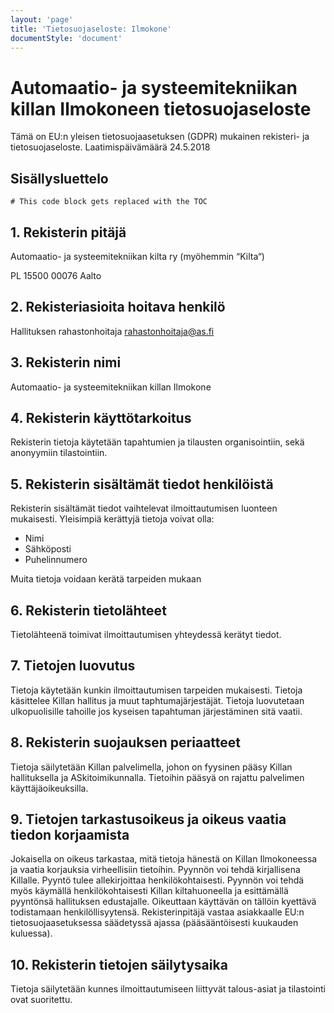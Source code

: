 ```yaml
---
layout: 'page'
title: 'Tietosuoja­seloste: Ilmokone'
documentStyle: 'document'
---
```


# Automaatio- ja systeemitekniikan killan Ilmokoneen tietosuojaseloste

Tämä on EU:n yleisen tietosuojaasetuksen (GDPR) mukainen rekisteri- ja tietosuojaseloste. Laatimispäivämäärä 24.5.2018

## Sisällysluettelo

```toc
# This code block gets replaced with the TOC
```

## 1. Rekisterin pitäjä

Automaatio- ja systeemitekniikan kilta ry (myöhemmin “Kilta“)

PL 15500
00076 Aalto

## 2. Rekisteriasioita hoitava henkilö

Hallituksen rahastonhoitaja
rahastonhoitaja@as.fi

## 3. Rekisterin nimi

Automaatio- ja systeemitekniikan killan Ilmokone

## 4. Rekisterin käyttötarkoitus

Rekisterin tietoja käytetään tapahtumien ja tilausten organisointiin, sekä anonyymiin tilastointiin.

## 5. Rekisterin sisältämät tiedot henkilöistä

Rekisterin sisältämät tiedot vaihtelevat ilmoittautumisen luonteen mukaisesti. Yleisimpiä kerättyjä tietoja voivat olla:

- Nimi
- Sähköposti
- Puhelinnumero

Muita tietoja voidaan kerätä tarpeiden mukaan

## 6. Rekisterin tietolähteet

Tietolähteenä toimivat ilmoittautumisen yhteydessä kerätyt tiedot.

## 7. Tietojen luovutus

Tietoja käytetään kunkin ilmoittautumisen tarpeiden mukaisesti. Tietoja käsittelee Killan hallitus ja muut taphtumajärjestäjät. Tietoja luovutetaan ulkopuolisille tahoille jos kyseisen tapahtuman järjestäminen sitä vaatii.

## 8. Rekisterin suojauksen periaatteet

Tietoja säilytetään Killan palvelimella, johon on fyysinen pääsy Killan hallituksella ja ASkitoimikunnalla. Tietoihin pääsyä on rajattu palvelimen käyttäjäoikeuksilla.

## 9. Tietojen tarkastusoikeus ja oikeus vaatia tiedon korjaamista

Jokaisella on oikeus tarkastaa, mitä tietoja hänestä on Killan Ilmokoneessa ja vaatia korjauksia virheellisiin tietoihin.
Pyynnön voi tehdä kirjallisena Killalle. Pyyntö tulee allekirjoittaa henkilökohtaisesti. Pyynnön voi tehdä myös käymällä henkilökohtaisesti Killan kiltahuoneella ja esittämällä pyyntönsä hallituksen edustajalle. Oikeuttaan käyttävän on tällöin kyettävä todistamaan henkilöllisyytensä. Rekisterinpitäjä vastaa asiakkaalle EU:n tietosuojaasetuksessa säädetyssä ajassa (pääsääntöisesti kuukauden kuluessa).

## 10. Rekisterin tietojen säilytysaika

Tietoja säilytetään kunnes ilmoittautumiseen liittyvät talous-asiat ja tilastointi ovat suoritettu.
